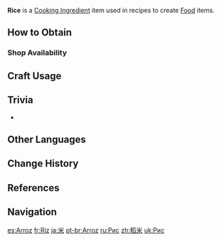 {{Item Infobox
|id           = 100092
|image        = Item Rice.png
|type         = Cooking Ingredients
|invCategory  = Materials
|description  = A grain crop commonly found in Teyvat. People of all walks of life enjoy its distinct grainy texture. As the saying goes, "The same kind of rice can feed one hundred kinds of people."
|source1      = {{Sold By}}
}}
'''Rice''' is a [[Cooking Ingredient]] item used in recipes to create [[Food]] items.

==How to Obtain==
===Shop Availability===
{{Shop Availability}}

==Craft Usage==
{{Craft Usage}}

==Trivia==
* {{Related Items|type=variant}}

==Other Languages==
{{Other Languages
|default_hidden = 1
|en      = Rice
|zhs     = 稻米
|zhs_rm  = Dàomǐ
|zht     = 稻米
|zht_rm  = Dàomǐ
|ja      = 米
|ja_rm   = Kome<ref>{{Ref/Quest|Three to Get Ready, and Here We Go|note=Japanese Voice-Over}}</ref>
|ko      = 쌀
|ko_rm   = Ssal
|es      = Arroz
|fr      = Riz
|ru      = Рис
|th      = Rice
|vi      = Lúa Nước
|de      = Reis
|id      = Rice
|pt      = Arroz
|tr      = Pirinç
|it      = Riso
}}

==Change History==
{{Change History|1.0}}

==References==
{{Reflist}}

==Navigation==
{{Material Navbox|type=Crafting Materials}}

[[es:Arroz]]
[[fr:Riz]]
[[ja:米]]
[[pt-br:Arroz]]
[[ru:Рис]]
[[zh:稻米]]
[[uk:Рис]]
